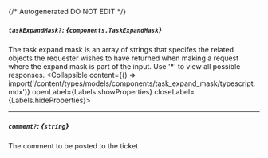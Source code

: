 {/* Autogenerated DO NOT EDIT  */}

##### `taskExpandMask?`: *{`components.TaskExpandMask`}*
The task expand mask is an array of strings that specifes the related objects the requester wishes to have returned when making a request where the expand mask is part of the input. Use '\*' to view all possible responses.
<Collapsible content={() => import('/content/types/models/components/task_expand_mask/typescript.mdx')} openLabel={Labels.showProperties} closeLabel={Labels.hideProperties}>
</Collapsible>

---
##### `comment?`: *{`string`}*
The comment to be posted to the ticket


